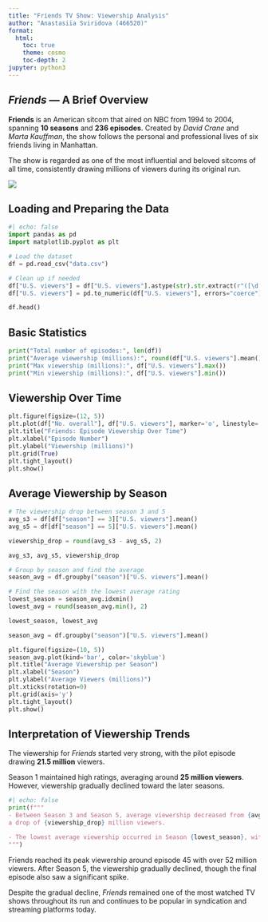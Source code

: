 ```yaml
---
title: "Friends TV Show: Viewership Analysis"
author: "Anastasiia Sviridova (466520)"
format:
  html:
    toc: true
    theme: cosmo
    toc-depth: 2
jupyter: python3
---
```


## *Friends* — A Brief Overview

**Friends** is an American sitcom that aired on NBC from 1994 to 2004, spanning **10 seasons** and **236 episodes**. Created by *David Crane* and *Marta Kauffman*, the show follows the personal and professional lives of six friends living in Manhattan.

The show is regarded as one of the most influential and beloved sitcoms of all time, consistently drawing millions of viewers during its original run.

![](logo.jpeg)

## Loading and Preparing the Data

```python
#| echo: false
import pandas as pd
import matplotlib.pyplot as plt
```

```python

# Load the dataset
df = pd.read_csv("data.csv")

# Clean up if needed
df["U.S. viewers"] = df["U.S. viewers"].astype(str).str.extract(r"([\d.]+)").astype(float)
df["U.S. viewers"] = pd.to_numeric(df["U.S. viewers"], errors="coerce")

df.head()
```

## Basic Statistics

```python
print("Total number of episodes:", len(df))
print("Average viewership (millions):", round(df["U.S. viewers"].mean(), 2))
print("Max viewership (millions):", df["U.S. viewers"].max())
print("Min viewership (millions):", df["U.S. viewers"].min())
```

## Viewership Over Time

```python

plt.figure(figsize=(12, 5))
plt.plot(df["No. overall"], df["U.S. viewers"], marker='o', linestyle='-')
plt.title("Friends: Episode Viewership Over Time")
plt.xlabel("Episode Number")
plt.ylabel("Viewership (millions)")
plt.grid(True)
plt.tight_layout()
plt.show()
```

## Average Viewership by Season

```python
# The viewership drop between season 3 and 5
avg_s3 = df[df["season"] == 3]["U.S. viewers"].mean()
avg_s5 = df[df["season"] == 5]["U.S. viewers"].mean()

viewership_drop = round(avg_s3 - avg_s5, 2)

avg_s3, avg_s5, viewership_drop
```

```python
# Group by season and find the average
season_avg = df.groupby("season")["U.S. viewers"].mean()

# Find the season with the lowest average rating
lowest_season = season_avg.idxmin()
lowest_avg = round(season_avg.min(), 2)

lowest_season, lowest_avg
```

```python
season_avg = df.groupby("season")["U.S. viewers"].mean()

plt.figure(figsize=(10, 5))
season_avg.plot(kind='bar', color='skyblue')
plt.title("Average Viewership per Season")
plt.xlabel("Season")
plt.ylabel("Average Viewers (millions)")
plt.xticks(rotation=0)
plt.grid(axis='y')
plt.tight_layout()
plt.show()
```

## Interpretation of Viewership Trends

The viewership for *Friends* started very strong, with the pilot episode drawing **21.5 million** viewers.

Season 1 maintained high ratings, averaging around **25 million viewers**.  
However, viewership gradually declined toward the later seasons.
```python
#| echo: false
print(f"""
- Between Season 3 and Season 5, average viewership decreased from {avg_s3:.1f} to {avg_s5:.1f} million,
a drop of {viewership_drop} million viewers.

- The lowest average viewership occurred in Season {lowest_season}, with only {lowest_avg} million viewers on average.
""")
```

Friends reached its peak viewership around episode 45 with over 52 million viewers. After Season 5, the viewership gradually declined, though the final episode also saw a significant spike.

Despite the gradual decline, *Friends* remained one of the most watched TV shows throughout its run and continues to be popular in syndication and streaming platforms today.

